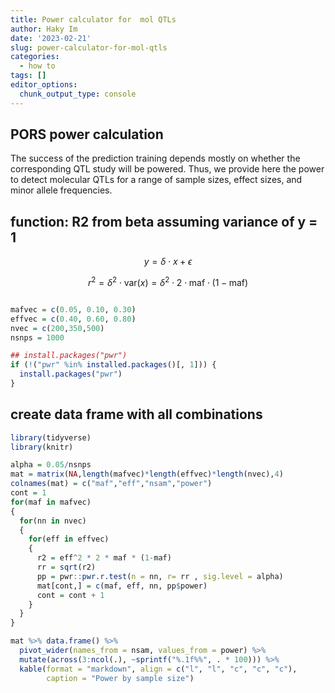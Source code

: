 ```yaml
---
title: Power calculator for  mol QTLs
author: Haky Im
date: '2023-02-21'
slug: power-calculator-for-mol-qtls
categories:
  - how to
tags: []
editor_options: 
  chunk_output_type: console
---
```



## PORS power calculation

The success of the prediction training depends mostly on whether the corresponding QTL study will be powered. Thus, we provide here the power to detect molecular QTLs for a range of sample sizes, effect sizes, and minor allele frequencies.

## function: R2 from beta assuming variance of y = 1
$$y = \delta \cdot x + \epsilon$$

$$r^2 = \delta^2 \cdot \text{var}(x) = \delta^2 \cdot 2 \cdot \text{maf} \cdot (1-\text{maf})$$
```r
```


```r

mafvec = c(0.05, 0.10, 0.30) 
effvec = c(0.40, 0.60, 0.80) 
nvec = c(200,350,500) 
nsnps = 1000

## install.packages("pwr")
if (!("pwr" %in% installed.packages()[, 1])) {
  install.packages("pwr")
}
```


## create data frame with all combinations
```r
library(tidyverse)
library(knitr)

alpha = 0.05/nsnps
mat = matrix(NA,length(mafvec)*length(effvec)*length(nvec),4)
colnames(mat) = c("maf","eff","nsam","power")
cont = 1
for(maf in mafvec)
{
  for(nn in nvec)
  {
    for(eff in effvec)
    {
      r2 = eff^2 * 2 * maf * (1-maf)
      rr = sqrt(r2)
      pp = pwr::pwr.r.test(n = nn, r= rr , sig.level = alpha)
      mat[cont,] = c(maf, eff, nn, pp$power)
      cont = cont + 1
    }
  }
}

mat %>% data.frame() %>% 
  pivot_wider(names_from = nsam, values_from = power) %>% 
  mutate(across(3:ncol(.), ~sprintf("%.1f%%", . * 100))) %>% 
  kable(format = "markdown", align = c("l", "l", "c", "c", "c"), 
        caption = "Power by sample size") 


```

